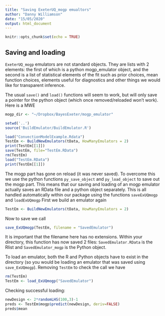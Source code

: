 ```yaml
---
title: "Saving ExeterUQ_mogp emualtors"
author: "Danny Williamson"
date: "15/05/2020"
output: html_document
---
```


```r
knitr::opts_chunk$set(echo = TRUE)
```

## Saving and loading

```ExeterUQ_mogp``` emulators are not standard objects. They are lists with 2 elements: the first of which is a python mogp_emulator object, and the second is a list of statistical elements of the fit such as prior choices, mean function choices, elements useful for diagnostics and other things we would like for transparent inference.

The usual ```save()``` and ```load()``` functions will seem to work, but will only save a pointer for the python object (which once removed/reloaded won't work). Here is a MWE

```r
mogp_dir <- "~/Dropbox/BayesExeter/mogp_emulator"
```

```r
setwd('..')
source('BuildEmulator/BuildEmulator.R')
```

```r
load("ConvectionModelExample.Rdata")
TestEm <- BuildNewEmulators(tData, HowManyEmulators = 2)
print(TestEm[[1]])
save(TestEm, file="TestEm.RData")
rm(TestEm)
load("TestEm.RData")
print(TestEm[[1]])
```

The mogp part has gone on reload (it was never saved). To overcome this we use the python functions ```py_save_object``` and ```py_load_object``` to save out the mogp part. This means that our saving and loading of an mogp emulator actually saves an RData file and a python object separately. This is all handled automatically within our package using the functions ```saveExUQmogp``` and ```loadExUQmogp``` 
First we build an emulator again
```r
TestEm <- BuildNewEmulators(tData, HowManyEmulators = 2)
```

Now to save we call
```r
save_ExUQmogp(TestEm, filename = "SavedEmulator")
```

It is important that the filename here has no extensions. Within your directory, this function has now saved 2 files: ```SavedEmulator.RData``` is the Rlist and ```SavedEmulator_mogp``` is the Python object. 

To load an emulator, both the R and Python objects have to exist in the directory (so you would be loading an emulator that was saved using ```save_ExUQmogp```). Removing ```TestEm``` to check the call we have

```r
rm(TestEm)
TestEm <- load_ExUQmogp("SavedEmulator")
```

Checking successful loading:

```r
newDesign <- 2*randomLHS(100,3)-1
preds <- TestEm$mogp$predict(newDesign, deriv=FALSE)
preds$mean
```
